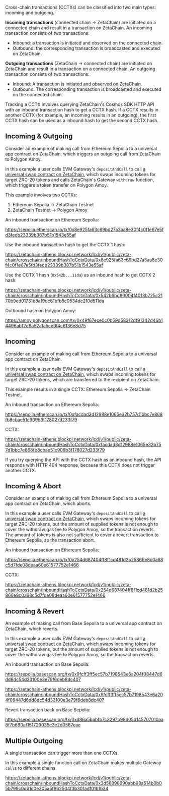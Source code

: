 Cross-chain transactions (CCTXs) can be classified into two main types: incoming
and outgoing.

**Incoming transactions** (connected chain → ZetaChain) are initiated on a
connected chain and result in a transaction on ZetaChain. An incoming
transaction consists of two transactions:

- Inbound: a transaction is initiated and observed on the connected chain.
- Outbound: the corresponding transaction is broadcasted and executed on
  ZetaChain.

**Outgoing transactions** (ZetaChain → connected chain) are initiated on
ZetaChain and result in a transaction on a connected chain. An outgoing
transaction consists of two transactions:

- Inbound: A transaction is initiated and observed on ZetaChain.
- Outbound: The corresponding transaction is broadcasted and executed on the
  connected chain.

Tracking a CCTX involves querying ZetaChain's Cosmos SDK HTTP API with an
inbound transaction hash to get a CCTX hash. If a CCTX results in another CCTX
(for example, an incoming results in an outgoing), the first CCTX hash can be
used as a inbound hash to get the second CCTX hash.

## Incoming & Outgoing

Consider an example of making call from Ethereum Sepolia to a universal app
contract on ZetaChain, which triggers an outgoing call from ZetaChain to Polygon
Amoy.

In this example a user calls EVM Gateway's `depositAndCall` to call [a universal
swap contract on ZetaChain](/developers/tutorials/swap), which swaps incoming
tokens for target ZRC-20 tokens and calls ZetaChain's Gateway `withdraw`
function, which triggers a token transfer on Polygon Amoy.

This example involves two CCTXs:

1. Ethereum Sepolia → ZetaChain Testnet
2. ZetaChain Testnet → Polygon Amoy

An inbound transaction on Ethereum Sepolia:

https://sepolia.etherscan.io/tx/0x8e925fa63c69bd27a3aa8e30f4c0f1e67e5fd3fedb23339b387b51b1543e55af

Use the inbound transaction hash to get the CCTX 1 hash:

https://zetachain-athens.blockpi.network/lcd/v1/public/zeta-chain/crosschain/inboundHashToCctxData/0x8e925fa63c69bd27a3aa8e30f4c0f1e67e5fd3fedb23339b387b51b1543e55af

Use the CCTX 1 hash (`0x542b...11da`) as an inbound hash to get CCTX 2 hash:

https://zetachain-athens.blockpi.network/lcd/v1/public/zeta-chain/crosschain/inboundHashToCctxData/0x542b6bd80004f4013b725c2170b9ed01731b8af9dc61bfb5c0534dc2f0d511da

Outbound hash on Polygon Amoy:

https://amoy.polygonscan.com/tx/0x49f67ece0c0b59d58312df91342d46b14496abf2d8a52a1a5ce9f4c6136e8d75

## Incoming

Consider an example of making call from Ethereum Sepolia to a universal app
contract on ZetaChain.

In this example a user calls EVM Gateway's `depositAndCall` to call [a universal
swap contract on ZetaChain](/developers/tutorials/swap), which swaps incoming
tokens for target ZRC-20 tokens, which are transferred to the recipient on
ZetaChain.

This example results in a single CCTX: Ethereum Sepolia → ZetaChain Testnet.

An inbound transaction on Ethereum Sepolia:

https://sepolia.etherscan.io/tx/0xfacdad3d12988e1065e32b757d1bbc7e868fb8cbae51c909b3f178027d233f79

CCTX:

https://zetachain-athens.blockpi.network/lcd/v1/public/zeta-chain/crosschain/inboundHashToCctxData/0xfacdad3d12988e1065e32b757d1bbc7e868fb8cbae51c909b3f178027d233f79

If you try querying the API with the CCTX hash as an inbound hash, the API
responds with HTTP 404 response, because this CCTX does not trigger another
CCTX.

## Incoming & Abort

Consider an example of making call from Ethereum Sepolia to a universal app
contract on ZetaChain, which aborts.

In this example a user calls EVM Gateway's `depositAndCall` to call [a universal
swap contract on ZetaChain](/developers/tutorials/swap), which swaps incoming
tokens for target ZRC-20 tokens, but the amount of supplied tokens is not enough
to cover the withdraw gas fee to Polygon Amoy, so the transaction reverts. The
amount of tokens is also not sufficient to cover a revert transaction to
Ethereum Sepolia, so the transaction abort.

An inbound transaction on Ethereum Sepolia:

https://sepolia.etherscan.io/tx/0x254d687404ff8f1cd481d2b25866e8c0a68c5d7fde08deaa60e61577752e1466

CCTX:

https://zetachain-athens.blockpi.network/lcd/v1/public/zeta-chain/crosschain/inboundHashToCctxData/0x254d687404ff8f1cd481d2b25866e8c0a68c5d7fde08deaa60e61577752e1466

## Incoming & Revert

An example of making call from Base Sepolia to a universal app contract on
ZetaChain, which reverts.

In this example a user calls EVM Gateway's `depositAndCall` to call [a universal
swap contract on ZetaChain](/developers/tutorials/swap), which swaps incoming
tokens for target ZRC-20 tokens, but the amount of supplied tokens is not enough
to cover the withdraw gas fee to Polygon Amoy, so the transaction reverts.

An inbound transaction on Base Sepolia:

https://sepolia.basescan.org/tx/0x9fcff3ff5ec57b7198543e6a204f08447d6dd8dc54d33100e3e79f6deb8dc407

https://zetachain-athens.blockpi.network/lcd/v1/public/zeta-chain/crosschain/inboundHashToCctxData/0x9fcff3ff5ec57b7198543e6a204f08447d6dd8dc54d33100e3e79f6deb8dc407

Revert transaction back on Base Sepolia:

https://sepolia.basescan.org/tx/0xd86a5babfb7c3297b98d05d145707010aa8f7b690af151729035c3e2d0567eae

## Multiple Outgoing

A single transaction can trigger more than one CCTXs.

In this example a single function call on ZetaChain makes multiple Gateway
`call`s to different chains.

https://zetachain-athens.blockpi.network/lcd/v1/public/zeta-chain/crosschain/inboundHashToCctxData/0x3d56898690abb98a514b0b05b799c0d61c0e305a5f962504f3b301adf01b1b34
